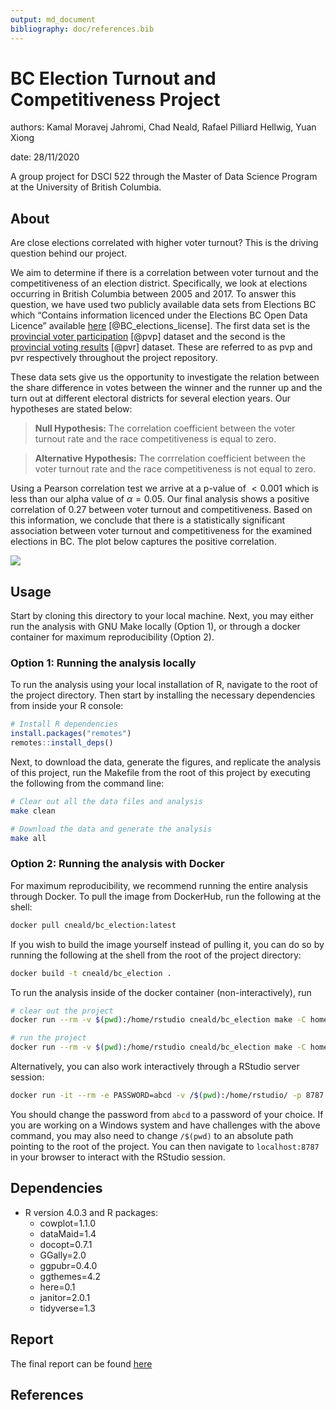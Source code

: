 ```yaml
---
output: md_document
bibliography: doc/references.bib
---
```


# BC Election Turnout and Competitiveness Project

authors: Kamal Moravej Jahromi, Chad Neald, Rafael Pilliard Hellwig, Yuan Xiong

date: 28/11/2020

A group project for DSCI 522 through the Master of Data Science Program at the University of British Columbia.

## About

Are close elections correlated with higher voter turnout? This is the driving question behind our project.  

We aim to determine if there is a correlation between voter turnout and the competitiveness of an election district. Specifically, we look at elections occurring in British Columbia between 2005 and 2017. To answer this question, we have used two publicly available data sets from Elections BC which "Contains information licenced under the Elections BC Open Data Licence" available [here](https://www.elections.bc.ca/docs/EBC-Open-Data-Licence.pdf) [@BC_elections_license]. The first data set is the [provincial voter participation](https://catalogue.data.gov.bc.ca/dataset/6d9db663-8c30-43ec-922b-d541d22e634f/resource/646530d4-078c-4815-8452-c75639962bb4) [@pvp] dataset and the second is the [provincial voting results](https://catalogue.data.gov.bc.ca/dataset/44914a35-de9a-4830-ac48-870001ef8935/resource/fb40239e-b718-4a79-b18f-7a62139d9792) [@pvr] dataset. These are referred to as pvp and pvr respectively throughout the project repository. 

These data sets give us the opportunity to investigate the relation between the share difference in votes between the winner and the runner up and the turn out at different electoral districts for several election years. Our hypotheses are stated below:

> **Null Hypothesis:** The correlation coefficient between the voter turnout rate and the race competitiveness is equal to zero. 

> **Alternative Hypothesis:**  The corrrelation coefficient between the voter turnout rate and the race competitiveness is not equal to zero.

Using a Pearson correlation test we arrive at a p-value of $< 0.001$ which is less than our alpha value of $\alpha = 0.05$. Our final analysis shows a positive correlation of 0.27 between voter turnout and competitiveness. Based on this information, we conclude that there is a statistically significant association between voter turnout and competitiveness for the examined elections in BC. The plot below captures the positive correlation.

![](doc/images/scatter_plot.png)

## Usage

Start by cloning this directory to your local machine. Next, you may either run the analysis with GNU Make locally (Option 1), or through a docker container for maximum reproducibility (Option 2).


### Option 1: Running the analysis locally

To run the analysis using your local installation of R, navigate to the root of the project directory. Then start by installing the necessary dependencies from inside your R console:

```r
# Install R dependencies
install.packages("remotes")
remotes::install_deps()
```

Next, to download the data, generate the figures, and replicate the analysis of this project, run the Makefile from the root of this project by executing the following from the command line:

```bash
# Clear out all the data files and analysis
make clean

# Download the data and generate the analysis
make all
```

### Option 2: Running the analysis with Docker

For maximum reproducibility, we recommend running the entire analysis through Docker. To pull the image from DockerHub, run the following at the shell:

```bash
docker pull cneald/bc_election:latest
```

If you wish to build the image yourself instead of pulling it, you can do so by running the following at the shell from the root of the project directory:

```bash
docker build -t cneald/bc_election .
```

To run the analysis inside of the docker container (non-interactively), run

```bash
# clear out the project
docker run --rm -v $(pwd):/home/rstudio cneald/bc_election make -C home/rstudio clean

# run the project
docker run --rm -v $(pwd):/home/rstudio cneald/bc_election make -C home/rstudio all
```

Alternatively, you can also work interactively through a RStudio server session:

```bash
docker run -it --rm -e PASSWORD=abcd -v /$(pwd):/home/rstudio/ -p 8787:8787 bc_election
```

You should change the password from `abcd` to a password of your choice. If you are working on a Windows system and have challenges with the above command, you may also need to change `/$(pwd)` to an absolute path pointing to the root of the project. You can then navigate to `localhost:8787` in your browser to interact with the RStudio session.

## Dependencies

- R version 4.0.3 and R packages:
    - cowplot=1.1.0
    - dataMaid=1.4
    - docopt=0.7.1
    - GGally=2.0
    - ggpubr=0.4.0
    - ggthemes=4.2
    - here=0.1
    - janitor=2.0.1
    - tidyverse=1.3
    
## Report

The final report can be found [here](doc/bc_election_turnout_report.md)

## References


